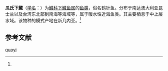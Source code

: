 {{Speciesbox
| name = 瓜氏下鱵
| status = 
| status_system = 
| image = 
| genus = Hyporhamphus
| species = quoyi
| authority = (Cuvier et Valenciennes, 1846)<ref name='id6719'>{{cite web| url =http://www.bioinfo.cn/db05/BjdwSpecies.php?action=view&id=6719| title =瓜氏下鱵| work =《中国动物物种编目数据库》| publisher =中国科学院微生物研究所| author =中国科学院动物研究所| accessdate =2009-04-11| deadurl =yes| archiveurl =https://web.archive.org/web/20160305025622/http://www.bioinfo.cn/db05/BjdwSpecies.php?action=view&id=6719| archivedate =2016-03-05}}</ref>
}}

'''瓜氏下鱵'''（[[学名|学名]]：{{lang|la|''Hyporhamphus quoyi''}}）为[[鱵科|鱵科]][[下鱵鱼属|下鱵鱼属]]的[[鱼类|鱼类]]，俗名鹤针鱼。分布于南达澳大利亚昆士兰以及台湾东北部到南海等海域等，属于暖水性近海鱼类。其主要栖息于中上层水域。该物种的模式产地在新几内亚。<ref name='id6719'/>

== 参考文献 ==
{{reflist}}

{{Wikispecies|Hyporhamphus quoyi}}
{{Taxonbar|from=Q2751208}}

[[Category:下鱵鱼属|quoyi]]


{{鱼类小作品}}